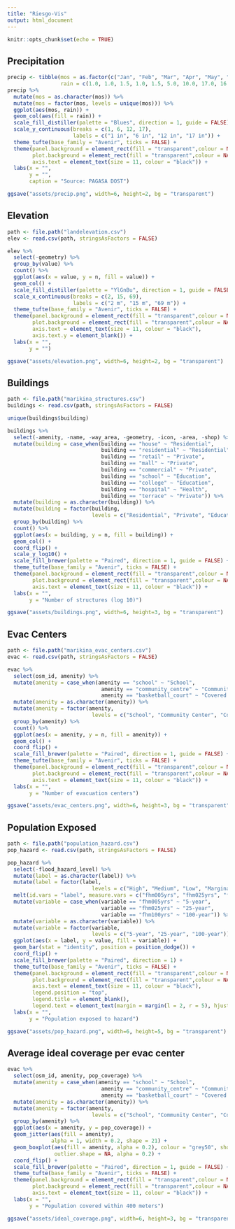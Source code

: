 ```yaml
---
title: "Riesgo-Vis"
output: html_document
---
```


```r
knitr::opts_chunk$set(echo = TRUE)
```

## Precipitation

```r
precip <- tibble(mos = as.factor(c("Jan", "Feb", "Mar", "Apr", "May", "Jun", "Jul", "Aug", "Sep", "Oct", "Nov", "Dec")),
                 rain = c(1.0, 1.0, 1.5, 1.0, 1.5, 5.0, 10.0, 17.0, 16.0, 14.0, 8.0, 6.0))
precip %>% 
  mutate(mos = as.character(mos)) %>%
  mutate(mos = factor(mos, levels = unique(mos))) %>% 
  ggplot(aes(mos, rain)) +
  geom_col(aes(fill = rain)) +
  scale_fill_distiller(palette = "Blues", direction = 1, guide = FALSE) +
  scale_y_continuous(breaks = c(1, 6, 12, 17), 
                     labels = c("1 in", "6 in", "12 in", "17 in")) +
  theme_tufte(base_family = "Avenir", ticks = FALSE) +
  theme(panel.background = element_rect(fill = "transparent",colour = NA),
        plot.background = element_rect(fill = "transparent",colour = NA),
        axis.text = element_text(size = 11, colour = "black")) +
  labs(x = "",
       y = "",
       caption = "Source: PAGASA DOST")

ggsave("assets/precip.png", width=6, height=2, bg = "transparent")
```

## Elevation

```r
path <- file.path("landelevation.csv")
elev <- read.csv(path, stringsAsFactors = FALSE)

elev %>% 
  select(-geometry) %>% 
  group_by(value) %>% 
  count() %>% 
  ggplot(aes(x = value, y = n, fill = value)) +
  geom_col() +
  scale_fill_distiller(palette = "YlGnBu", direction = 1, guide = FALSE) +
  scale_x_continuous(breaks = c(2, 15, 69), 
                     labels = c("2 m", "15 m", "69 m")) +
  theme_tufte(base_family = "Avenir", ticks = FALSE) +
  theme(panel.background = element_rect(fill = "transparent",colour = NA),
        plot.background = element_rect(fill = "transparent",colour = NA),
        axis.text = element_text(size = 11, colour = "black"),
        axis.text.y = element_blank()) +
  labs(x = "",
       y = "")

ggsave("assets/elevation.png", width=6, height=2, bg = "transparent")
```


## Buildings

```r
path <- file.path("marikina_structures.csv")
buildings <- read.csv(path, stringsAsFactors = FALSE)

unique(buildings$building)

buildings %>% 
  select(-amenity, -name, -way_area, -geometry, -icon, -area, -shop) %>% 
  mutate(building = case_when(building == "house" ~ "Residential",
                              building == "residential" ~ "Residential",
                              building == "retail" ~ "Private",
                              building == "mall" ~ "Private",
                              building == "commercial" ~ "Private",
                              building == "school" ~ "Education",
                              building == "college" ~ "Education",
                              building == "hospital" ~ "Health",
                              building == "terrace" ~ "Private")) %>% 
  mutate(building = as.character(building)) %>% 
  mutate(building = factor(building,
                           levels = c("Residential", "Private", "Education", "Health"))) %>% 
  group_by(building) %>% 
  count() %>% 
  ggplot(aes(x = building, y = n, fill = building)) +
  geom_col() +
  coord_flip() +
  scale_y_log10() +
  scale_fill_brewer(palette = "Paired", direction = 1, guide = FALSE) +
  theme_tufte(base_family = "Avenir", ticks = FALSE) +
  theme(panel.background = element_rect(fill = "transparent",colour = NA),
        plot.background = element_rect(fill = "transparent",colour = NA),
        axis.text = element_text(size = 11, colour = "black")) +
  labs(x = "",
       y = "Number of structures (log 10)")

ggsave("assets/buildings.png", width=6, height=3, bg = "transparent")
```


## Evac Centers

```r
path <- file.path("marikina_evac_centers.csv")
evac <- read.csv(path, stringsAsFactors = FALSE)

evac %>% 
  select(osm_id, amenity) %>% 
  mutate(amenity = case_when(amenity == "school" ~ "School",
                              amenity == "community_centre" ~ "Community Center",
                              amenity == "basketball_court" ~ "Covered Court")) %>% 
  mutate(amenity = as.character(amenity)) %>% 
  mutate(amenity = factor(amenity,
                           levels = c("School", "Community Center", "Covered Court"))) %>% 
  group_by(amenity) %>% 
  count() %>% 
  ggplot(aes(x = amenity, y = n, fill = amenity)) +
  geom_col() +
  coord_flip() +
  scale_fill_brewer(palette = "Paired", direction = 1, guide = FALSE) +
  theme_tufte(base_family = "Avenir", ticks = FALSE) +
  theme(panel.background = element_rect(fill = "transparent",colour = NA),
        plot.background = element_rect(fill = "transparent",colour = NA),
        axis.text = element_text(size = 11, colour = "black")) +
  labs(x = "",
       y = "Number of evacuation centers")

ggsave("assets/evac_centers.png", width=6, height=3, bg = "transparent")
```

## Population Exposed

```r
path <- file.path("population_hazard.csv")
pop_hazard <- read.csv(path, stringsAsFactors = FALSE)

pop_hazard %>% 
  select(-flood_hazard_level) %>% 
  mutate(label = as.character(label)) %>% 
  mutate(label = factor(label,
                           levels = c("High", "Medium", "Low", "Marginal"))) %>% 
  melt(id.vars = "label", measure.vars = c("fhm005yrs", "fhm025yrs", "fhm100yrs")) %>% 
  mutate(variable = case_when(variable == "fhm005yrs" ~ "5-year",
                              variable == "fhm025yrs" ~ "25-year",
                              variable == "fhm100yrs" ~ "100-year")) %>% 
  mutate(variable = as.character(variable)) %>% 
  mutate(variable = factor(variable,
                           levels = c("5-year", "25-year", "100-year"))) %>% 
  ggplot(aes(x = label, y = value, fill = variable)) +
  geom_bar(stat = "identity", position = position_dodge()) +
  coord_flip() +
  scale_fill_brewer(palette = "Paired", direction = 1) +
  theme_tufte(base_family = "Avenir", ticks = FALSE) +
  theme(panel.background = element_rect(fill = "transparent",colour = NA),
        plot.background = element_rect(fill = "transparent",colour = NA),
        axis.text = element_text(size = 11, colour = "black"),
        legend.position = "top",
        legend.title = element_blank(),
        legend.text = element_text(margin = margin(l = 2, r = 5), hjust = 0)) +
  labs(x = "",
       y = "Population exposed to hazard")

ggsave("assets/pop_hazard.png", width=6, height=5, bg = "transparent")
```


## Average ideal coverage per evac center

```r
evac %>% 
  select(osm_id, amenity, pop_coverage) %>% 
  mutate(amenity = case_when(amenity == "school" ~ "School",
                              amenity == "community_centre" ~ "Community Center",
                              amenity == "basketball_court" ~ "Covered Court")) %>% 
  mutate(amenity = as.character(amenity)) %>% 
  mutate(amenity = factor(amenity,
                           levels = c("School", "Community Center", "Covered Court"))) %>% 
  group_by(amenity) %>% 
  ggplot(aes(x = amenity, y = pop_coverage)) +
  geom_jitter(aes(fill = amenity), 
              alpha = 1, width = 0.2, shape = 21) +
  geom_boxplot(aes(fill = amenity, alpha = 0.2), colour = "grey50", show.legend = FALSE, 
               outlier.shape = NA, alpha = 0.2) +
  coord_flip() +
  scale_fill_brewer(palette = "Paired", direction = 1, guide = FALSE) +
  theme_tufte(base_family = "Avenir", ticks = FALSE) +
  theme(panel.background = element_rect(fill = "transparent",colour = NA),
        plot.background = element_rect(fill = "transparent",colour = NA),
        axis.text = element_text(size = 11, colour = "black")) +
  labs(x = "",
       y = "Population covered within 400 meters")

ggsave("assets/ideal_coverage.png", width=6, height=3, bg = "transparent")
```



